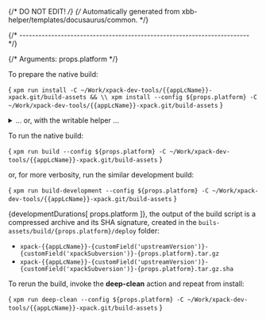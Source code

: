 {/* DO NOT EDIT! */}
{/* Automatically generated from xbb-helper/templates/docusaurus/common. */}



{/* ------------------------------------------------------------------------ */}

{/* Arguments: props.platform */}

To prepare the native build:

<CodeBlock language="sh"> {
`xpm run install -C ~/Work/xpack-dev-tools/{{appLcName}}-xpack.git/build-assets && \\
xpm install --config ${props.platform} -C ~/Work/xpack-dev-tools/{{appLcName}}-xpack.git/build-assets`
} </CodeBlock>

<details>
<summary>... or, with the writable helper ...</summary>

<CodeBlock language="sh"> {
`xpm run install -C ~/Work/xpack-dev-tools/{{appLcName}}-xpack.git/build-assets && \\
xpm run link-deps -C ~/Work/xpack-dev-tools/{{appLcName}}-xpack.git/build-assets && \\
xpm install --config ${props.platform} -C ~/Work/xpack-dev-tools/{{appLcName}}-xpack.git/build-assets`
} </CodeBlock>

</details>

To run the native build:

<CodeBlock language="sh"> {
`xpm run build --config ${props.platform} -C ~/Work/xpack-dev-tools/{{appLcName}}-xpack.git/build-assets`
} </CodeBlock>

or, for more verbosity, run the similar development build:

<CodeBlock language="sh"> {
`xpm run build-development --config ${props.platform} -C ~/Work/xpack-dev-tools/{{appLcName}}-xpack.git/build-assets`
} </CodeBlock>

{developmentDurations[ props.platform ]}, the output of the build script is a compressed
archive and its SHA signature, created in
the <code>buils-assets/build/{props.platform}/deploy</code> folder:

* <code>xpack-{{appLcName}}-{customField('upstreamVersion')}-{customField('xpackSubversion')}-{props.platform}.tar.gz</code>
* <code>xpack-{{appLcName}}-{customField('upstreamVersion')}-{customField('xpackSubversion')}-{props.platform}.tar.gz.sha</code>

To rerun the build, invoke the **deep-clean** action and repeat from install:

<CodeBlock language="sh"> {
`xpm run deep-clean --config ${props.platform} -C ~/Work/xpack-dev-tools/{{appLcName}}-xpack.git/build-assets`
} </CodeBlock>
